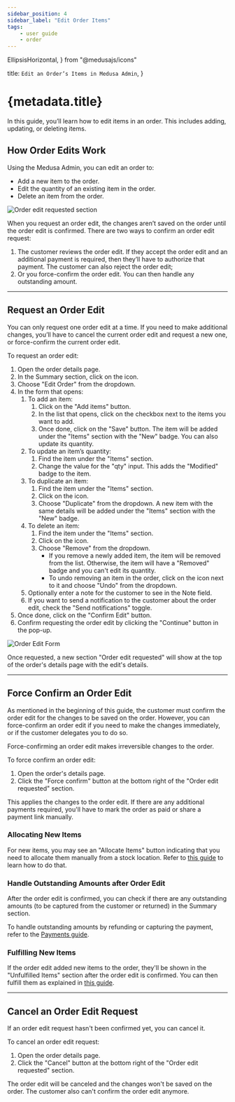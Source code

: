 ```yaml
---
sidebar_position: 4
sidebar_label: "Edit Order Items"
tags:
    - user guide
    - order
---
```


  EllipsisHorizontal, 
} from "@medusajs/icons"

  title: `Edit an Order’s Items in Medusa Admin`,
}

# {metadata.title}

In this guide, you’ll learn how to edit items in an order. This includes adding, updating, or deleting items.

## How Order Edits Work

Using the Medusa Admin, you can edit an order to:

- Add a new item to the order.
- Edit the quantity of an existing item in the order.
- Delete an item from the order.

![Order edit requested section](https://res.cloudinary.com/dza7lstvk/image/upload/v1739787160/User%20Guide/Screenshot_2025-02-17_at_12.09.50_PM_bap56a.png)

When you request an order edit, the changes aren’t saved on the order until the order edit is confirmed. There are two ways to confirm an order edit request:

1. The customer reviews the order edit. If they accept the order edit and an additional payment is required, then they’ll have to authorize that payment. The customer can also reject the order edit;
2. Or you force-confirm the order edit. You can then handle any outstanding amount.

---

## Request an Order Edit

You can only request one order edit at a time. If you need to make additional changes, you’ll have to cancel the current order edit and request a new one, or force-confirm the current order edit.

To request an order edit:

1. Open the order details page.
2. In the Summary section, click on the <InlineIcon Icon={EllipsisHorizontal} alt="three-dots" /> icon.
3. Choose "Edit Order" from the dropdown.
4. In the form that opens:
    1. To add an item:
        1. Click on the "Add items" button.
        2. In the list that opens, click on the checkbox next to the items you want to add.
        3. Once done, click on the "Save" button. The item will be added under the "Items" section with the "New" badge. You can also update its quantity.
    2. To update an item’s quantity:
        1. Find the item under the "Items" section.
        2. Change the value for the "qty" input. This adds the "Modified" badge to the item.
    3. To duplicate an item:
        1. Find the item under the "Items" section.
        2. Click on the <InlineIcon Icon={EllipsisHorizontal} alt="three-dots" /> icon.
        3. Choose "Duplicate" from the dropdown. A new item with the same details will be added under the "Items" section with the "New" badge.
    4. To delete an item:
        1. Find the item under the "Items" section.
        2. Click on the <InlineIcon Icon={EllipsisHorizontal} alt="three-dots" /> icon.
        3. Choose "Remove" from the dropdown.
            - If you remove a newly added item, the item will be removed from the list. Otherwise, the item will have a "Removed" badge and you can't edit its quantity.
            - To undo removing an item in the order, click on the <InlineIcon Icon={EllipsisHorizontal} alt="three-dots" /> icon next to it and choose "Undo" from the dropdown.
    5. Optionally enter a note for the customer to see in the Note field.
    6. If you want to send a notification to the customer about the order edit, check the "Send notifications" toggle.
5. Once done, click on the "Confirm Edit" button.
6. Confirm requesting the order edit by clicking the "Continue" button in the pop-up.

![Order Edit Form](https://res.cloudinary.com/dza7lstvk/image/upload/v1739792815/User%20Guide/Screenshot_2025-02-17_at_1.46.35_PM_quugt5.png)

Once requested, a new section "Order edit requested" will show at the top of the order's details page with the edit's details.

---

## Force Confirm an Order Edit

As mentioned in the beginning of this guide, the customer must confirm the order edit for the changes to be saved on the order. However, you can force-confirm an order edit if you need to make the changes immediately, or if the customer delegates you to do so.

<Note type="warning">

Force-confirming an order edit makes irreversible changes to the order.

</Note>

To force confirm an order edit:

1. Open the order's details page.
2. Click the "Force confirm" button at the bottom right of the "Order edit requested" section.

This applies the changes to the order edit. If there are any additional payments required, you'll have to mark the order as paid or share a payment link manually.

### Allocating New Items

For new items, you may see an "Allocate Items" button indicating that you need to allocate them manually from a stock location. Refer to [this guide](../manage/page.mdx#allocate-order-items-manually) to learn how to do that.

### Handle Outstanding Amounts after Order Edit

After the order edit is confirmed, you can check if there are any outstanding amounts (to be captured from the customer or returned) in the Summary section.

To handle outstanding amounts by refunding or capturing the payment, refer to the [Payments guide](../payments/page.mdx#handling-outstanding-amounts).

### Fulfilling New Items

If the order edit added new items to the order, they'll be shown in the "Unfulfilled Items" section after the order edit is confirmed. You can then fulfill them as explained in [this guide](../fulfillments/page.mdx).

---

## Cancel an Order Edit Request

If an order edit request hasn't been confirmed yet, you can cancel it.

To cancel an order edit request:

1. Open the order details page.
2. Click the "Cancel" button at the bottom right of the "Order edit requested" section.

The order edit will be canceled and the changes won't be saved on the order. The customer also can't confirm the order edit anymore.
